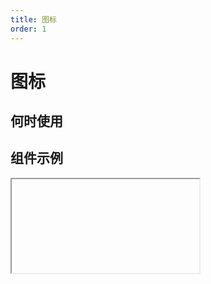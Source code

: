 ```yaml
---
title: 图标
order: 1
---
```


# 图标

## 何时使用

## 组件示例

<Iframe url="https://pre-yida-performance3.alibaba-inc.com/developer/icon-v2?isRenderNav=false" />

## 组件属性

| 属性名 |  属性 code  | 类型 | 数据示例  | 动态属性 | 备注 |
| :------ | :------ | :------ | :------ | :----- | :----- |
| 图标   | src | string | 'smile' | 否 |
| 大小   | size | string | 'medium' | 否 | 从小到大依次为: `xxs` , `xs` , `small` , `medium` , `large` , `xl` , `xxl` |

填充色请直接修改样式中的颜色属性。


<AttrTable dataSource={[{
  attr: '图标', 
  code: 'src', 
  type: 'String', 
  demo: 'smile', 
  dafault:'', 
  desc: ''
}, {
  attr: '大小', 
  code: 'size', 
  type: 'String', 
  demo: 'medium', 
  dafault:'', 
  desc: ''
}
]}
/>